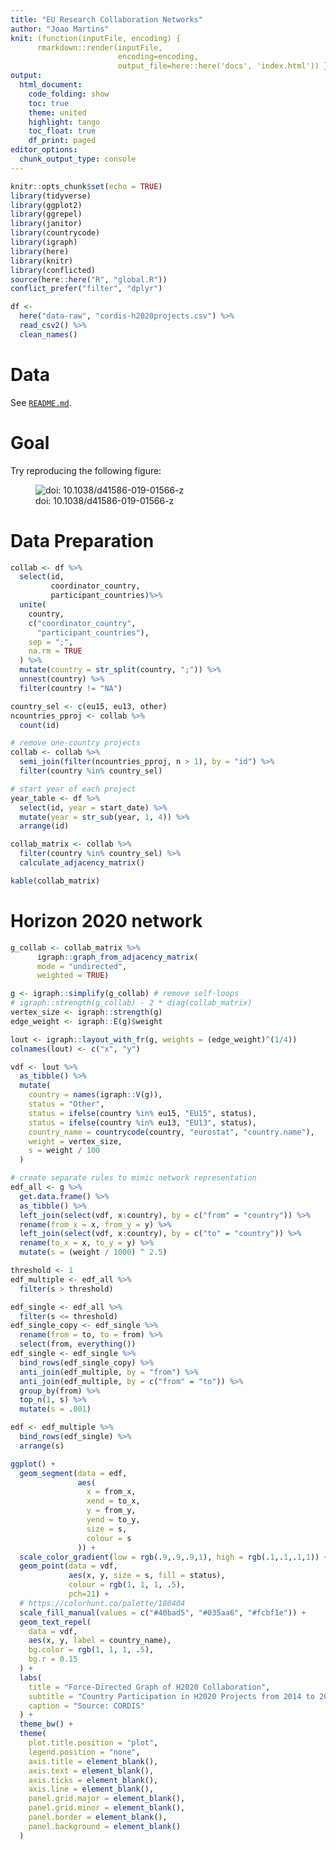 ```yaml
---
title: "EU Research Collaboration Networks"
author: "Joao Martins"
knit: (function(inputFile, encoding) { 
      rmarkdown::render(inputFile,
                        encoding=encoding, 
                        output_file=here::here('docs', 'index.html')) })
output:
  html_document:
    code_folding: show
    toc: true
    theme: united
    highlight: tango
    toc_float: true
    df_print: paged
editor_options: 
  chunk_output_type: console
---
```


```r
knitr::opts_chunk$set(echo = TRUE)
library(tidyverse)
library(ggplot2)
library(ggrepel)
library(janitor)
library(countrycode)
library(igraph)
library(here)
library(knitr)
library(conflicted)
source(here::here("R", "global.R"))
conflict_prefer("filter", "dplyr")

df <- 
  here("data-raw", "cordis-h2020projects.csv") %>%
  read_csv2() %>% 
  clean_names()
```

# Data

See [`README.md`](https://github.com/zambujo/eunets/).

# Goal

Try reproducing the following figure:

![doi: 10.1038/d41586-019-01566-z](https://media.nature.com/lw800/magazine-assets/d41586-019-01566-z/d41586-019-01566-z_16737728.png)


# Data Preparation

```r

collab <- df %>%
  select(id,
         coordinator_country,
         participant_countries)%>%
  unite(
    country,
    c("coordinator_country", 
      "participant_countries"),
    sep = ";",
    na.rm = TRUE
  ) %>%
  mutate(country = str_split(country, ";")) %>%
  unnest(country) %>%
  filter(country != "NA")

country_sel <- c(eu15, eu13, other)
ncountries_pproj <- collab %>%
  count(id)

# remove one-country projects
collab <- collab %>%
  semi_join(filter(ncountries_pproj, n > 1), by = "id") %>%
  filter(country %in% country_sel)

# start year of each project
year_table <- df %>%
  select(id, year = start_date) %>%
  mutate(year = str_sub(year, 1, 4)) %>%
  arrange(id)

collab_matrix <- collab %>%
  filter(country %in% country_sel) %>%
  calculate_adjacency_matrix()

kable(collab_matrix)
```

# Horizon 2020 network

```r
g_collab <- collab_matrix %>%
      igraph::graph_from_adjacency_matrix(
      mode = "undirected",
      weighted = TRUE)

g <- igraph::simplify(g_collab) # remove self-loops
# igraph::strength(g_collab) - 2 * diag(collab_matrix)
vertex_size <- igraph::strength(g)
edge_weight <- igraph::E(g)$weight

lout <- igraph::layout_with_fr(g, weights = (edge_weight)^(1/4))
colnames(lout) <- c("x", "y")

vdf <- lout %>%
  as_tibble() %>%
  mutate(
    country = names(igraph::V(g)),
    status = "Other",
    status = ifelse(country %in% eu15, "EU15", status),
    status = ifelse(country %in% eu13, "EU13", status),
    country_name = countrycode(country, "eurostat", "country.name"),
    weight = vertex_size,
    s = weight / 100
  )

# create separate rules to mimic network representation
edf_all <- g %>%
  get.data.frame() %>%
  as_tibble() %>%
  left_join(select(vdf, x:country), by = c("from" = "country")) %>%
  rename(from_x = x, from_y = y) %>%
  left_join(select(vdf, x:country), by = c("to" = "country")) %>%
  rename(to_x = x, to_y = y) %>%
  mutate(s = (weight / 1000) ^ 2.5)

threshold <- 1
edf_multiple <- edf_all %>%
  filter(s > threshold)

edf_single <- edf_all %>%
  filter(s <= threshold)
edf_single_copy <- edf_single %>%
  rename(from = to, to = from) %>%
  select(from, everything())
edf_single <- edf_single %>%
  bind_rows(edf_single_copy) %>%
  anti_join(edf_multiple, by = "from") %>%
  anti_join(edf_multiple, by = c("from" = "to")) %>%
  group_by(from) %>%
  top_n(1, s) %>%
  mutate(s = .001)

edf <- edf_multiple %>%
  bind_rows(edf_single) %>%
  arrange(s)

ggplot() +
  geom_segment(data = edf,
               aes(
                 x = from_x,
                 xend = to_x,
                 y = from_y,
                 yend = to_y,
                 size = s,
                 colour = s
               )) +
  scale_color_gradient(low = rgb(.9,.9,.9,1), high = rgb(.1,.1,.1,1)) +
  geom_point(data = vdf,
             aes(x, y, size = s, fill = status),
             colour = rgb(1, 1, 1, .5),
             pch=21) +
  # https://colorhunt.co/palette/180404
  scale_fill_manual(values = c("#40bad5", "#035aa6", "#fcbf1e")) +
  geom_text_repel(
    data = vdf,
    aes(x, y, label = country_name),
    bg.color = rgb(1, 1, 1, .5),
    bg.r = 0.15
  ) +
  labs(
    title = "Force-Directed Graph of H2020 Collaboration",
    subtitle = "Country Participation in H2020 Projects from 2014 to 2020",
    caption = "Source: CORDIS"
  ) +
  theme_bw() +
  theme(
    plot.title.position = "plot",
    legend.position = "none",
    axis.title = element_blank(),
    axis.text = element_blank(),
    axis.ticks = element_blank(),
    axis.line = element_blank(),
    panel.grid.major = element_blank(),
    panel.grid.minor = element_blank(),
    panel.border = element_blank(),
    panel.background = element_blank()
  )
```
